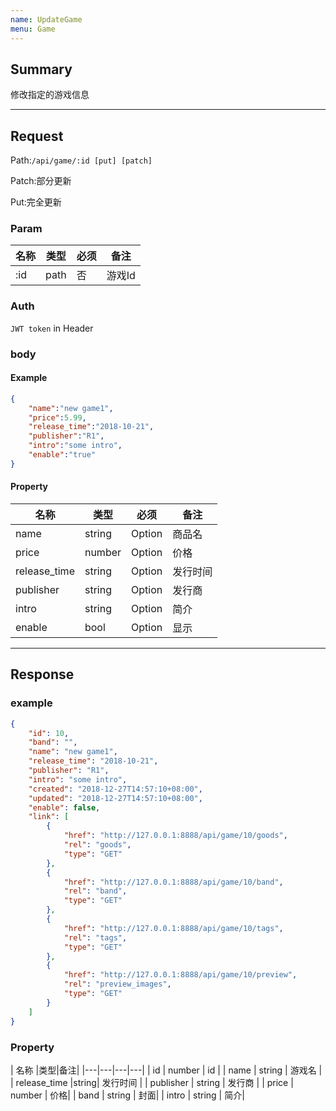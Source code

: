 ```yaml
---
name: UpdateGame
menu: Game
---
```

## Summary
修改指定的游戏信息

---

## Request
Path:`/api/game/:id [put] [patch]`

Patch:部分更新

Put:完全更新
### Param

| 名称 |类型|必须|备注|
|---|---|---|---|
| :id | path | 否 | 游戏Id |

### Auth
`JWT token` in Header

### body
#### Example
```json
{
	"name":"new game1",
	"price":5.99,
	"release_time":"2018-10-21",
	"publisher":"R1",
	"intro":"some intro",
    "enable":"true"
}
```

#### Property
| 名称 |类型|必须|备注|
|---|---|---|---|
| name | string |Option|  商品名 |
| price | number |Option| 价格 |
| release_time |string| Option | 发行时间 |
| publisher |string| Option | 发行商 |
|intro|string|Option|简介|
|enable|bool|Option|显示|

---

## Response

### example
```json
{
    "id": 10,
    "band": "",
    "name": "new game1",
    "release_time": "2018-10-21",
    "publisher": "R1",
    "intro": "some intro",
    "created": "2018-12-27T14:57:10+08:00",
    "updated": "2018-12-27T14:57:10+08:00",
    "enable": false,
    "link": [
        {
            "href": "http://127.0.0.1:8888/api/game/10/goods",
            "rel": "goods",
            "type": "GET"
        },
        {
            "href": "http://127.0.0.1:8888/api/game/10/band",
            "rel": "band",
            "type": "GET"
        },
        {
            "href": "http://127.0.0.1:8888/api/game/10/tags",
            "rel": "tags",
            "type": "GET"
        },
        {
            "href": "http://127.0.0.1:8888/api/game/10/preview",
            "rel": "preview_images",
            "type": "GET"
        }
    ]
}
```

### Property
| 名称 |类型|备注|
|---|---|---|---|
| id | number |  id |
| name | string |  游戏名 |
| release_time |string|  发行时间 |
| publisher | string |  发行商 |
| price | number | 价格|
| band | string | 封面|
| intro | string | 简介|
